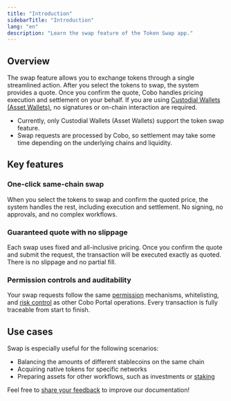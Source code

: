 ```yaml
---
title: "Introduction"
sidebarTitle: "Introduction"
lang: "en"
description: "Learn the swap feature of the Token Swap app."
---
```


## Overview

The swap feature allows you to exchange tokens through a single streamlined action. After you select the tokens to swap, the system provides a quote. Once you confirm the quote, Cobo handles pricing execution and settlement on your behalf. If you are using [Custodial Wallets (Asset Wallets)](/en/portal/custodial-wallets/asset-wallets/set-up), no signatures or on-chain interaction are required.

<Note><ul><li>Currently, only Custodial Wallets (Asset Wallets) support the token swap feature.</li><li>Swap requests are processed by Cobo, so settlement may take some time depending on the underlying chains and liquidity.</li></ul></Note>

## Key features

### One-click same-chain swap  
When you select the tokens to swap and confirm the quoted price, the system handles the rest, including execution and settlement. No signing, no approvals, and no complex workflows.

### Guaranteed quote with no slippage
Each swap uses fixed and all-inclusive pricing. Once you confirm the quote and submit the request, the transaction will be executed exactly as quoted. There is no slippage and no partial fill.

### Permission controls and auditability  
Your swap requests follow the same [permission](/en/portal/risk-controls/roles-and-permissions) mechanisms, whitelisting, and [risk control](/en/portal/risk-controls/introduction) as other Cobo Portal operations. Every transaction is fully traceable from start to finish.

## Use cases

Swap is especially useful for the following scenarios:
- Balancing the amounts of different stablecoins on the same chain
- Acquiring native tokens for specific networks
- Preparing assets for other workflows, such as investments or [staking](/en/apps/staking/introduction)

<Tip>Feel free to [share your feedback](https://forms.zohopublic.com/cobo/form/DocumentFeedbackForm/formperma/QvLOhxJv1_JMsJ-1dleZ8Itb_7rzN-LtgvsDdxosoVI?referrername=manuals) to improve our documentation!</Tip>